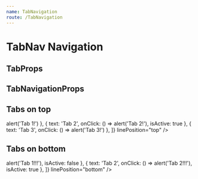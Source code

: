 ```yaml
---
name: TabNavigation
route: /TabNavigation
---
```



# TabNav Navigation

## TabProps

<Props of={NavTab} />

## TabNavigationProps

<Props of={TabNavigation} />

## Tabs on top

<Playground>
  <ThemeProvider theme={theme}>
    <TabNavigation
      tabs={[
        { text: 'Tab 1', onClick: () => alert('Tab 1!') },
        { text: 'Tab 2', onClick: () => alert('Tab 2!'), isActive: true },
        { text: 'Tab 3', onClick: () => alert('Tab 3!') },
      ]}
      linePosition="top"
    />
  </ThemeProvider>
</Playground>

## Tabs on bottom

<Playground>
  <ThemeProvider theme={theme}>
    <TabNavigation
      tabs={[
        { text: 'Tab 1', onClick: () => alert('Tab 1!!!'), isActive: false },
        { text: 'Tab 2', onClick: () => alert('Tab 2!!!'), isActive: true },
      ]}
      linePosition="bottom"
    />
  </ThemeProvider>
</Playground>
